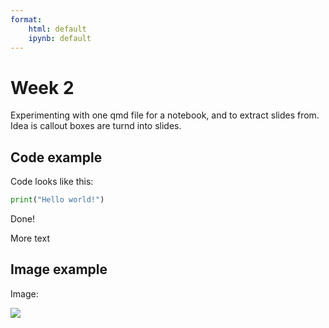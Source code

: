 ```yaml
---
format:
    html: default
    ipynb: default
---
```


# Week 2

Experimenting with one qmd file for a notebook, and to extract slides from.
Idea is callout boxes are turnd into slides.

::: {.callout-tip}
## Code example

Code looks like this:

```python
print("Hello world!")
```

Done!

:::

More text

::: {.callout-tip}
## Image example

Image:

![](img/python-logo.png)

:::


